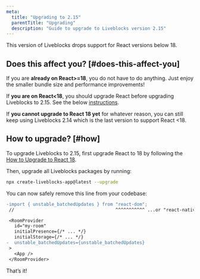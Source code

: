 ```yaml
---
meta:
  title: "Upgrading to 2.15"
  parentTitle: "Upgrading"
  description: "Guide to upgrade to Liveblocks version 2.15"
---
```


This version of Liveblocks drops support for React versions below 18.

## Does this affect you? [#does-this-affect-you]

If you are **already on React>=18**, you do not have to do anything. Just enjoy
the smaller bundle size and performance improvements!

If **you are on React<18**, you should upgrade React before upgrading Liveblocks
to 2.15. See the below [instructions](#how).

If **you cannot upgrade to React 18 yet** for whatever reason, you can still
keep using Liveblocks 2.14 which is the last version to support React <18.

## How to upgrade? [#how]

To upgrade Liveblocks to 2.15, first upgrade React to 18 by following the
[How to Upgrade to React 18](https://react.dev/blog/2022/03/08/react-18-upgrade-guide).

Then, upgrade all Liveblocks packages by running:

```bash
npx create-liveblocks-app@latest --upgrade
```

You can now safely remove this line from your codebase:

```diff
-import { unstable_batchedUpdates } from "react-dom";
 //                                      ^^^^^^^^^^^ ...or "react-native"!

 <RoomProvider
   id="my-room"
   initialPresence={/* ... */}
   initialStorage={/* ... */}
-  unstable_batchedUpdates={unstable_batchedUpdates}
 >
   <App />
 </RoomProvider>
```

That’s it!
